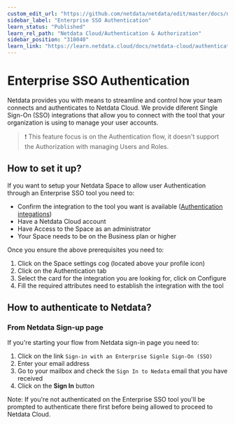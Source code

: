 ```yaml
---
custom_edit_url: "https://github.com/netdata/netdata/edit/master/docs/netdata-cloud/authentication-and-authorization/enterprise-sso-authentication.md"
sidebar_label: "Enterprise SSO Authentication"
learn_status: "Published"
learn_rel_path: "Netdata Cloud/Authentication & Authorization"
sidebar_position: "310040"
learn_link: "https://learn.netdata.cloud/docs/netdata-cloud/authentication-&-authorization/enterprise-sso-authentication"
---
```


# Enterprise SSO Authentication

Netdata provides you with means to streamline and control how your team connects and authenticates to Netdata Cloud. We provide
 diferent Single Sign-On (SSO) integrations that allow you to connect with the tool that your organization is using to manage your 
 user accounts.

 > ❗ This feature focus is on the Authentication flow, it doesn't support the Authorization with managing Users and Roles.


## How to set it up?

If you want to setup your Netdata Space to allow user Authentication through an Enterprise SSO tool you need to:
* Confirm the integration to the tool you want is available ([Authentication integations](https://learn.netdata.cloud/docs/netdata-cloud/authentication-&-authorization/cloud-authentication-&-authorization-integrations))
* Have a Netdata Cloud account
* Have Access to the Space as an administrator
* Your Space needs to be on the Business plan or higher

Once you ensure the above prerequisites you need to:
1. Click on the Space settings cog (located above your profile icon)
2. Click on the Authentication tab
3. Select the card for the integration you are looking for, click on Configure
4. Fill the required attributes need to establish the integration with the tool


## How to authenticate to Netdata?

### From Netdata Sign-up page

If you're starting your flow from Netdata sign-in page you need to:
1. Click on the link `Sign-in with an Enterprise Signle Sign-On (SSO)`
2. Enter your email address 
3. Go to your mailbox and check the `Sign In to Nedata` email that you have received
4. Click on the **Sign In** button

Note: If you're not authenticated on the Enterprise SSO tool you'll be prompted to authenticate there
first before being allowed to proceed to Netdata Cloud.
